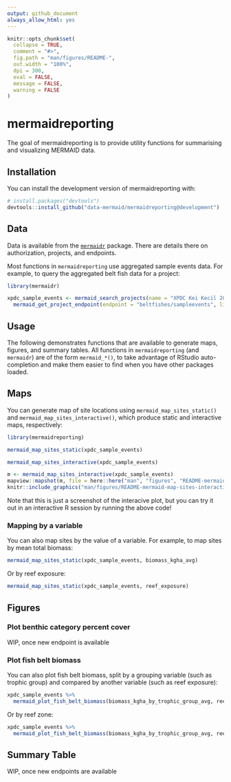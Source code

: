 ```yaml
---
output: github_document
always_allow_html: yes
---
```


<!-- README.md is generated from README.Rmd. Please edit that file -->

```r
knitr::opts_chunk$set(
  collapse = TRUE,
  comment = "#>",
  fig.path = "man/figures/README-",
  out.width = "100%", 
  dpi = 300,
  eval = FALSE,
  message = FALSE,
  warning = FALSE
)
```
# mermaidreporting

<!-- badges: start -->
<!-- badges: end -->

The goal of mermaidreporting is to provide utility functions for summarising and visualizing MERMAID data.

## Installation

You can install the development version of mermaidreporting with:

``` r
# install.packages("devtools")
devtools::install_github("data-mermaid/mermaidreporting@development")
```

## Data

Data is available from the [`mermaidr`](https://github.com/data-mermaid/mermaidr/tree/package) package. There are details there on authorization, projects, and endpoints.

Most functions in `mermaidreporting` use aggregated sample events data. For example, to query the aggregated belt fish data for a project:

```r
library(mermaidr)

xpdc_sample_events <- mermaid_search_projects(name = "XPDC Kei Kecil 2018") %>%
  mermaid_get_project_endpoint(endpoint = "beltfishes/sampleevents", limit = 25)
```

## Usage

The following demonstrates functions that are available to generate maps, figures, and summary tables. All functions in `mermaidreporting` (and `mermaidr`) are of the form `mermaid_*()`, to take advantage of RStudio auto-completion and make them easier to find when you have other packages loaded.

## Maps

You can generate map of site locations using `mermaid_map_sites_static()` and `mermaid_map_sites_interactive()`, which produce static and interactive maps, respectively:

```r
library(mermaidreporting)

mermaid_map_sites_static(xpdc_sample_events)
```

```r
mermaid_map_sites_interactive(xpdc_sample_events)
```

```r
m <- mermaid_map_sites_interactive(xpdc_sample_events)
mapview::mapshot(m, file = here::here("man", "figures", "README-mermaid-map-sites-interactive-shot-1.png"))
knitr::include_graphics("man/figures/README-mermaid-map-sites-interactive-shot-1.png")
```

Note that this is just a screenshot of the interacive plot, but you can try it out in an interactive R session by running the above code!

### Mapping by a variable

You can also map sites by the value of a variable. For example, to map sites by mean total biomass:

```r
mermaid_map_sites_static(xpdc_sample_events, biomass_kgha_avg)
```

Or by reef exposure:

```r
mermaid_map_sites_static(xpdc_sample_events, reef_exposure)
```

## Figures

### Plot benthic category percent cover

WIP, once new endpoint is available

### Plot fish belt biomass

You can also plot fish belt biomass, split by a grouping variable (such as trophic group) and compared by another variable (such as reef exposure):

```r
xpdc_sample_events %>%
  mermaid_plot_fish_belt_biomass(biomass_kgha_by_trophic_group_avg, reef_exposure)
```

Or by reef zone:

```r
xpdc_sample_events %>%
  mermaid_plot_fish_belt_biomass(biomass_kgha_by_trophic_group_avg, reef_zone)
```

## Summary Table

WIP, once new endpoints are available

